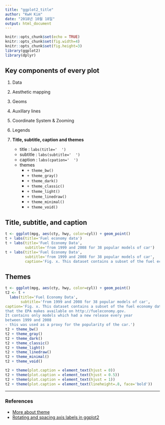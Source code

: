 ```yaml
---
title: "ggplot2_title"
author: "KwH Kim"
date: "2018년 10월 18일"
output: html_document
---
```


```r
knitr::opts_chunk$set(echo = TRUE)
knitr::opts_chunk$set(fig.width=4)
knitr::opts_chunk$set(fig.height=3)
library(ggplot2)
library(dplyr)
```

## Key components of every plot

1. Data

2. Aesthetic mapping
    
3. Geoms
        
4. Auxillary lines

5. Coordinate System & Zooming

6. Legends
    
7. **Title, subtitle, caption and themes**
	- title : `labs(title='  ')`
	- subtitle : `labs(subtitle='  ')`
	- caption : `labs(cpation='  ')`
	- themes 
	    - `+ theme_bw()`
  		- `+ theme_gray()`
  		- `+ theme_dark()`
  		- `+ theme_classic()`
  		- `+ theme_light()`
  		- `+ theme_linedraw()`
  		- `+ theme_minimal()`
  		- `+ theme_void()`
		
## Title, subtitle, and caption

```r
t <- ggplot(mpg, aes(cty, hwy, color=cyl)) + geom_point() 
t + labs(title='Fuel economy data')
t + labs(title='Fuel Economy Data',
         subtitle='from 1999 and 2008 for 38 popular models of car')
t + labs(title='Fuel Economy Data',
         subtitle='from 1999 and 2008 for 38 popular models of car',
         caption='Fig. x. This dataset contains a subset of the fuel economy data that the EPA makes available on http://fueleconomy.gov. It contains only models which had a new release every year between 1999 and 2008 - this was used as a proxy for the popularity of the car.')
```

## Themes
```r
t <- ggplot(mpg, aes(cty, hwy, color=cyl)) + geom_point() 
t2 <- t + 
  labs(title='Fuel Economy Data',
       subtitle='from 1999 and 2008 for 38 popular models of car',
caption='Fig. x. This dataset contains a subset of the fuel economy data 
that the EPA makes available on http://fueleconomy.gov. 
It contains only models which had a new release every year 
between 1999 and 2008 
- this was used as a proxy for the popularity of the car.')
t2 + theme_bw()
t2 + theme_gray()
t2 + theme_dark()
t2 + theme_classic()
t2 + theme_light()
t2 + theme_linedraw()
t2 + theme_minimal()
t2 + theme_void() 
```

```r
t2 + theme(plot.caption = element_text(hjust = 0))
t2 + theme(plot.caption = element_text(hjust = 0.5))
t2 + theme(plot.caption = element_text(hjust = 1))
t2 + theme(plot.caption = element_text(lineheight=.8, face='bold'))
```

---

### References

* [More about theme](https://ggplot2.tidyverse.org/reference/theme.html)
* [Rotating and spacing axis labels in ggplot2](https://stackoverflow.com/questions/1330989/rotating-and-spacing-axis-labels-in-ggplot2)